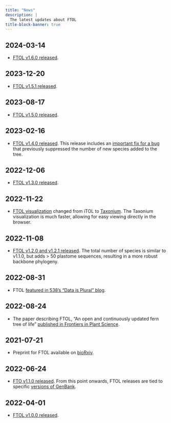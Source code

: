 ```yaml
---
title: "News"
description: |
  The latest updates about FTOL
title-block-banner: true 
---
```


## 2024-03-14

<!-- FIXME: change 'current' URL when update to next version -->
- [FTOL v1.6.0 released](https://fernphy.github.io/downloads.html#current-v1.6.0).

## 2023-12-20

- [FTOL v1.5.1 released](https://fernphy.github.io/downloads.html#v1.5.1).

## 2023-08-17

- [FTOL v1.5.0 released](https://fernphy.github.io/downloads.html#v1.5.0).

## 2023-02-16

- [FTOL v1.4.0 released](https://fernphy.github.io/downloads.html#v1.4.0). This release includes an [important fix for a bug](https://github.com/fernphy/ftol/commit/2ef1f315f20b3554554941425dd11d68f7043a48) that previously suppressed the number of new species added to the tree.

## 2022-12-06

- [FTOL v1.3.0 released](https://fernphy.github.io/downloads.html#v1.3.0).

## 2022-11-22

- [FTOL visualization](https://fernphy.github.io/viewer.html) changed from iTOL to [Taxonium](https://taxonium.org/). The Taxonium visualization is much faster, allowing for easy viewing directly in the browser.

## 2022-11-08

- [FTOL v1.2.0 and v1.2.1 released](https://fernphy.github.io/downloads.html#v1.2.0). The total number of species is similar to v1.1.0, but adds > 50 plastome sequences, resulting in a more robust backbone phylogeny.

## 2022-08-31

- FTOL [featured in 538's "Data is Plural" blog](https://fivethirtyeight.com/features/the-datasets-were-looking-at-this-week-16/).

## 2022-08-24

- The paper describing FTOL, "An open and continuously updated fern tree of life" [published in Frontiers in Plant Science](https://doi.org/10.3389/fpls.2022.909768).

## 2021-07-21

- Preprint for FTOL available on [bioRxiv](https://www.biorxiv.org/content/10.1101/2022.03.31.486640v3).

## 2022-06-24

- [FTO v1.1.0 released](https://fernphy.github.io/downloads.html#v1.1.0). From this point onwards, FTOL releases are tied to specific [versions of GenBank](https://www.ncbi.nlm.nih.gov/genbank/release/).

## 2022-04-01

- [FTOL v1.0.0 released](https://fernphy.github.io/downloads.html#v1.0.0).